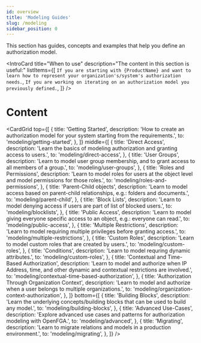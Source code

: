 ```yaml
---
id: overview
title: 'Modeling Guides'
slug: /modeling
sidebar_position: 0
---
```



<DocumentationNotice />

This section has guides, concepts and examples that help you define an authorization model.

<IntroCard
  title="When to use"
  description="The content in this section is useful:"
  listItems={[
    `If you are starting with {ProductName} and want to learn how to represent your organization's/system's authorization needs.`,
    `If you are working on iterating on an authorization model you previously defined.`,
  ]}
/>

# Content

<CardGrid
  top={[
    {
      title: 'Getting Started',
      description: 'How to create an authorization model for your system starting from the requirements.',
      to: 'modeling/getting-started',
    },
  ]}
  middle={[
    {
      title: 'Direct Access',
      description: 'Learn the basics of modeling authorization and granting access to users.',
      to: 'modeling/direct-access',
    },
    {
      title: 'User Groups',
      description: 'Learn to model user group membership, and to grant access to all members of a group.',
      to: 'modeling/user-groups',
    },
    {
      title: 'Roles and Permissions',
      description: 'Learn to model roles for users at the object level and model permissions for those roles.',
      to: 'modeling/roles-and-permissions',
    },
    {
      title: 'Parent-Child objects',
      description: 'Learn to model access based on parent-child relationships, e.g.: folders and documents.',
      to: 'modeling/parent-child',
    },
    {
      title: 'Block Lists',
      description: 'Learn to model denying access if users are part of list of blocked users.',
      to: 'modeling/blocklists',
    },
    {
      title: 'Public Access',
      description: 'Learn to model giving everyone specific access to an object, e.g.: everyone can read.',
      to: 'modeling/public-access',
    },
    {
      title: 'Multiple Restrictions',
      description: 'Learn to model requiring multiple privileges before granting access.',
      to: 'modeling/multiple-restrictions',
    },
    {
      title: 'Custom Roles',
      description: 'Learn to model custom roles that are created by users.',
      to: 'modeling/custom-roles',
    },
    {
      title: 'Conditions',
      description: 'Learn to model requring dynamic attributes.',
      to: 'modeling/custom-roles',
    },
    {
      title: 'Contextual and Time-Based Authorization',
      description:
        'Learn to model and authorize when IP Address, time, and other dynamic and contextual restrictions are involved.',
      to: 'modeling/contextual-time-based-authorization',
    },
    {
      title: 'Authorization Through Organization Context',
      description: 'Learn to model and authorize when a user belongs to multiple organizations.',
      to: 'modeling/organization-context-authorization',
    },
  ]}
  bottom={[
    {
      title: 'Building Blocks',
      description: 'Learn the underlying concepts/building blocks that can be used to build any model.',
      to: 'modeling/building-blocks',
    },
    {
      title: 'Advanced Use-Cases',
      description: 'Explore advanced use cases and patterns for authorization modeling with OpenFGA.',
      to: 'modeling/advanced',
    },
    {
      title: 'Migrating',
      description: 'Learn to migrate relations and models in a production environment.',
      to: 'modeling/migrating',
    },
  ]}
/>
